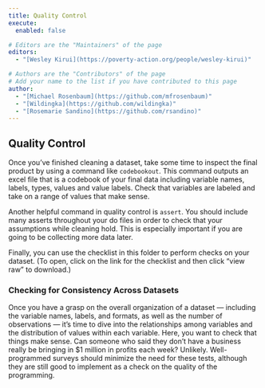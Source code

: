 ```yaml
---
title: Quality Control
execute: 
  enabled: false

# Editors are the "Maintainers" of the page
editors:
  - "[Wesley Kirui](https://poverty-action.org/people/wesley-kirui)"

# Authors are the "Contributors" of the page
# Add your name to the list if you have contributed to this page
author:
  - "[Michael Rosenbaum](https://github.com/mfrosenbaum)"
  - "[Wildingka](https://github.com/wildingka)"
  - "[Rosemarie Sandino](https://github.com/rsandino)"
---
```


## Quality Control
Once you’ve finished cleaning a dataset, take some time to inspect the final product by using a command like `codebookout`. This command outputs an excel file that is a codebook of your final data including variable names, labels, types, values and value labels. Check that variables are labeled and take on a range of values that make sense. 

Another helpful command in quality control is `assert`. You should include many asserts throughout your do files in order to check that your assumptions while cleaning hold. This is especially important if you are going to be collecting more data later. 

Finally, you can use the checklist in this folder to perform checks on your dataset. (To open, click on the link for the checklist and then click "view raw" to download.)

### Checking for Consistency Across Datasets
Once you have a grasp on the overall organization of a dataset — including the variable names, labels, and formats, as well as the number of observations — it’s time to dive into the relationships among variables and the distribution of values within each variable. Here, you want to check that things make sense. Can someone who said they don’t have a business really be bringing in $1 million in profits each week? Unlikely. Well-programmed surveys should minimize the need for these tests, although they are still good to implement as a check on the quality of the programming.